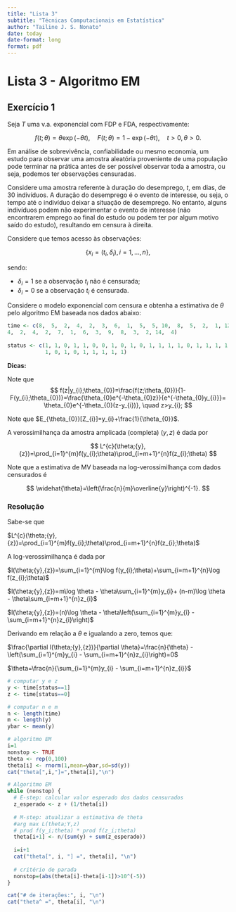 ```yaml
---
title: "Lista 3"
subtitle: "Técnicas Computacionais em Estatística"
author: "Tailine J. S. Nonato"
date: today
date-format: long
format: pdf
---
```


# Lista 3 - Algoritmo EM

## Exercício 1

Seja $T$ uma v.a. exponencial com FDP e FDA, respectivamente:

$$
f(t;\theta)=\theta\exp(-\theta t),\quad F(t;\theta)=1-\exp(-\theta t), \quad t>0,\theta>0.
$$

Em análise de sobrevivência, confiabilidade ou mesmo economia, um estudo para observar uma amostra aleatória proveniente de uma população pode terminar na prática antes de ser possível observar toda a amostra, ou seja, podemos ter observações censuradas.

Considere uma amostra referente à duração do desemprego, $t$, em dias, de 30 indivíduos. A duração do desemprego é o evento de interesse, ou seja, o tempo até o indivíduo deixar a situação de desemprego. No entanto, alguns indivíduos podem não experimentar o evento de interesse (não encontrarem emprego ao final do estudo ou podem ter por algum motivo saído do estudo), resultando em censura à direita.

Considere que temos acesso às observações:

$$
\{ x_{i}=(t_{i},\delta_{i}),i=1,\ldots,n \},
$$

sendo:

- $\delta_{i}=1$ se a observação $t_{i}$ não é censurada;
- $\delta_{i}=0$ se a observação $t_{i}$ é censurada.

Considere o modelo exponencial com censura e obtenha a estimativa de $\theta$ pelo algoritmo EM baseada nos dados abaixo:

```r
time <- c(8,  5,  2,  4,  2,  3,  6,  1,  5,  5, 10,  8,  5,  2,  1, 12,  
4,  2,  4,  2,  7,  1,  6,  3,  9,  8,  3,  2, 14,  4)
  
status <- c(1, 1, 0, 1, 1, 0, 0, 1, 0, 1, 0, 1, 1, 1, 1, 0, 1, 1, 1, 1, 0, 
            1, 0, 1, 0, 1, 1, 1, 1, 1)  
```	

**Dicas:**

Note que 
$$ 
f(z|y_{i};\theta_{0})=\frac{f(z;\theta_{0})}{1-F(y_{i};\theta_{0})}=\frac{\theta_{0}e^{-\theta_{0}z}}{e^{-\theta_{0}y_{i}}}= \theta_{0}e^{-\theta_{0}(z-y_{i})}, \quad z>y_{i}; 
$$

Note que $E_{\theta_{0}}[Z_{i}]=y_{i}+\frac{1}{\theta_{0}}$.

A verossimilhança da amostra amplicada (completa) $({y},{z})$ é dada por 

$$
L^{c}(\theta;{y},{z})=\prod_{i=1}^{m}f(y_{i};\theta)\prod_{i=m+1}^{n}f(z_{i};\theta) 
$$

Note que a estimativa de MV baseada na log-verossimilhança com dados censurados é 

$$
\widehat{\theta}=\left(\frac{n}{m}\overline{y}\right)^{-1}.
$$


### Resolução

Sabe-se que 

$L^{c}(\theta;{y},{z})=\prod_{i=1}^{m}f(y_{i};\theta)\prod_{i=m+1}^{n}f(z_{i};\theta)$

A log-verossimilhança é dada por

$l(\theta;{y},{z})=\sum_{i=1}^{m}\log f(y_{i};\theta)+\sum_{i=m+1}^{n}\log f(z_{i};\theta)$

$l(\theta;{y},{z})=m\log \theta - \theta\sum_{i=1}^{m}y_{i}+ (n-m)\log \theta - \theta\sum_{i=m+1}^{n}z_{i}$

$l(\theta;{y},{z})=(n)\log \theta - \theta\left(\sum_{i=1}^{m}y_{i} - \sum_{i=m+1}^{n}z_{i}\right)$

Derivando em relação a $\theta$ e igualando a zero, temos que:

$\frac{\partial l(\theta;{y},{z})}{\partial \theta}=\frac{n}{\theta} - \left(\sum_{i=1}^{m}y_{i} - \sum_{i=m+1}^{n}z_{i}\right)=0$

$\theta=\frac{n}{\sum_{i=1}^{m}y_{i} - \sum_{i=m+1}^{n}z_{i}}$

```r
# computar y e z
y <- time[status==1]
z <- time[status==0]

# computar n e m
n <- length(time)
m <- length(y)
ybar <- mean(y)

# algoritmo EM
i=1
nonstop <- TRUE
theta <- rep(0,100)
theta[i] <- rnorm(1,mean=ybar,sd=sd(y))
cat("theta[",i,"]=",theta[i],"\n")

# Algoritmo EM
while (nonstop) {
  # E-step: calcular valor esperado dos dados censurados
  z_esperado <- z + (1/theta[i])
  
  # M-step: atualizar a estimativa de theta
  #arg max L(theta;Y,z)
  # prod f(y_i;theta) * prod f(z_i;theta)
  theta[i+1] <- n/(sum(y) + sum(z_esperado))
  
  i=i+1
  cat("theta[", i, "] =", theta[i], "\n")
  
  # critério de parada
  nonstop=(abs(theta[i]-theta[i-1])>10^(-5))
}

cat("# de iterações:", i, "\n")
cat("theta^ =", theta[i], "\n")
```


